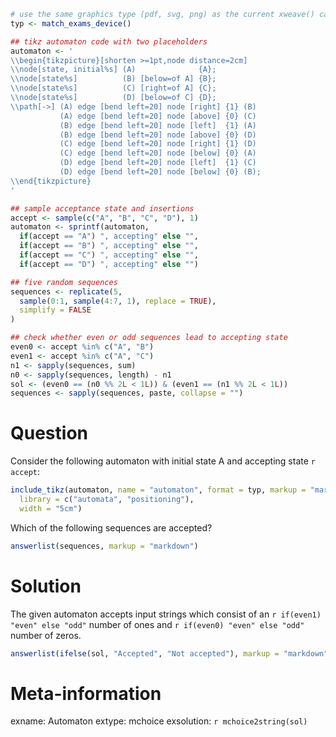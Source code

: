 <!-- automaton.Rmd -->

```r
# use the same graphics type (pdf, svg, png) as the current xweave() call
typ <- match_exams_device()

## tikz automaton code with two placeholders
automaton <- '
\\begin{tikzpicture}[shorten >=1pt,node distance=2cm]
\\node[state, initial%s] (A)              {A};
\\node[state%s]          (B) [below=of A] {B};
\\node[state%s]          (C) [right=of A] {C};
\\node[state%s]          (D) [below=of C] {D};
\\path[->] (A) edge [bend left=20] node [right] {1} (B)
           (A) edge [bend left=20] node [above] {0} (C)
           (B) edge [bend left=20] node [left]  {1} (A)
           (B) edge [bend left=20] node [above] {0} (D)
           (C) edge [bend left=20] node [right] {1} (D)
           (C) edge [bend left=20] node [below] {0} (A)
           (D) edge [bend left=20] node [left]  {1} (C)
           (D) edge [bend left=20] node [below] {0} (B);
\\end{tikzpicture}
'

## sample acceptance state and insertions
accept <- sample(c("A", "B", "C", "D"), 1)
automaton <- sprintf(automaton,
  if(accept == "A") ", accepting" else "",
  if(accept == "B") ", accepting" else "",
  if(accept == "C") ", accepting" else "",
  if(accept == "D") ", accepting" else "")

## five random sequences
sequences <- replicate(5,
  sample(0:1, sample(4:7, 1), replace = TRUE),
  simplify = FALSE
)

## check whether even or odd sequences lead to accepting state
even0 <- accept %in% c("A", "B")
even1 <- accept %in% c("A", "C")
n1 <- sapply(sequences, sum)
n0 <- sapply(sequences, length) - n1
sol <- (even0 == (n0 %% 2L < 1L)) & (even1 == (n1 %% 2L < 1L))
sequences <- sapply(sequences, paste, collapse = "")
```


Question
========

Consider the following automaton with initial state A and accepting state `r accept`:
\
```r
include_tikz(automaton, name = "automaton", format = typ, markup = "markdown",
  library = c("automata", "positioning"),
  width = "5cm")
```


Which of the following sequences are accepted?

```r
answerlist(sequences, markup = "markdown")
```


Solution
========

The given automaton accepts input strings which consist of an
`r if(even1) "even" else "odd"` number of ones and
`r if(even0) "even" else "odd"` number of zeros.

```r
answerlist(ifelse(sol, "Accepted", "Not accepted"), markup = "markdown")
```


Meta-information
================
exname: Automaton
extype: mchoice
exsolution: `r mchoice2string(sol)`
